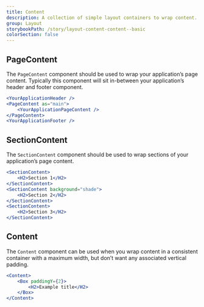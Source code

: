 ```yaml
---
title: Content
description: A collection of simple layout containers to wrap content.
group: Layout
storybookPath: /story/layout-content-content--basic
colorSection: false
---
```


## PageContent

The `PageContent` component should be used to wrap your application’s page content. Typically this component will sit in-between your application’s header and footer component.

```jsx
<YourApplicationHeader />
<PageContent as="main">
	<YourApplicationPageContent />
</PageContent>
<YourApplicationFooter />
```

## SectionContent

The `SectionContent` component should be used to wrap sections of your application’s page content.

```jsx
<SectionContent>
	<H2>Section 1</H2>
</SectionContent>
<SectionContent background="shade">
	<H2>Section 2</H2>
</SectionContent>
<SectionContent>
	<H2>Section 3</H2>
</SectionContent>
```

## Content

The `Content` component can be used when you wrap content in a consistent container with a maximum width, but don’t want any associated vertical padding.

```jsx
<Content>
	<Box paddingY={2}>
		<H2>Example title</H2>
	</Box>
</Content>
```
